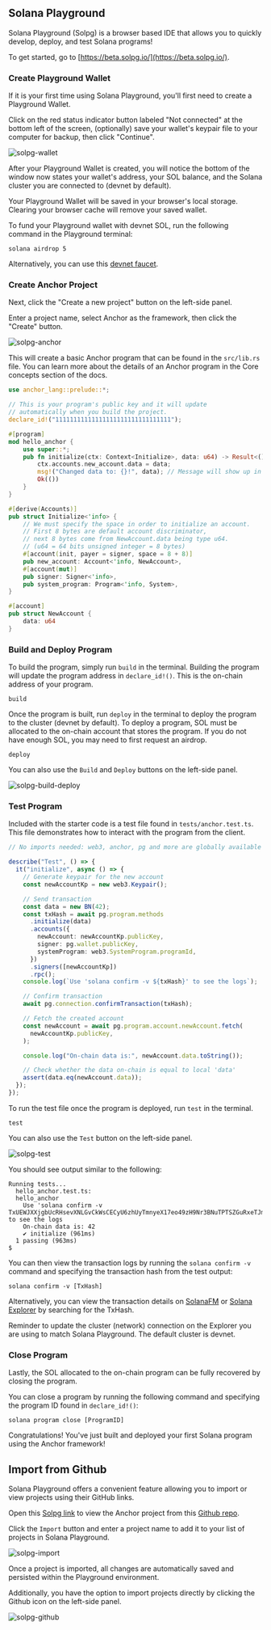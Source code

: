 
## Solana Playground

Solana Playground (Solpg) is a browser based IDE that allows you to quickly
develop, deploy, and test Solana programs!

To get started, go to [https://beta.solpg.io/](https://beta.solpg.io/).

<Steps>

### Create Playground Wallet

If it is your first time using Solana Playground, you'll first need to create a
Playground Wallet.

Click on the red status indicator button labeled "Not connected" at the bottom
left of the screen, (optionally) save your wallet's keypair file to your
computer for backup, then click "Continue".

![solpg-wallet](/assets/docs/core/quickstart/solpg-wallet.png)

After your Playground Wallet is created, you will notice the bottom of the
window now states your wallet's address, your SOL balance, and the Solana
cluster you are connected to (devnet by default).

<Callout>
  Your Playground Wallet will be saved in your browser's local storage. Clearing
  your browser cache will remove your saved wallet.
</Callout>

To fund your Playground wallet with devnet SOL, run the following command in the
Playground terminal:

```shell filename="Terminal" copy
solana airdrop 5
```

Alternatively, you can use this [devnet faucet](https://faucet.solana.com/).

### Create Anchor Project

Next, click the "Create a new project" button on the left-side panel.

Enter a project name, select Anchor as the framework, then click the "Create"
button.

![solpg-anchor](/assets/docs/core/quickstart/solpg-anchor.png)

This will create a basic Anchor program that can be found in the `src/lib.rs`
file. You can learn more about the details of an Anchor program in the Core
concepts section of the docs.

```rust filename="lib.rs"
use anchor_lang::prelude::*;

// This is your program's public key and it will update
// automatically when you build the project.
declare_id!("11111111111111111111111111111111");

#[program]
mod hello_anchor {
    use super::*;
    pub fn initialize(ctx: Context<Initialize>, data: u64) -> Result<()> {
        ctx.accounts.new_account.data = data;
        msg!("Changed data to: {}!", data); // Message will show up in the tx logs
        Ok(())
    }
}

#[derive(Accounts)]
pub struct Initialize<'info> {
    // We must specify the space in order to initialize an account.
    // First 8 bytes are default account discriminator,
    // next 8 bytes come from NewAccount.data being type u64.
    // (u64 = 64 bits unsigned integer = 8 bytes)
    #[account(init, payer = signer, space = 8 + 8)]
    pub new_account: Account<'info, NewAccount>,
    #[account(mut)]
    pub signer: Signer<'info>,
    pub system_program: Program<'info, System>,
}

#[account]
pub struct NewAccount {
    data: u64
}
```

### Build and Deploy Program

To build the program, simply run `build` in the terminal. Building the program
will update the program address in `declare_id!()`. This is the on-chain address
of your program.

```shell filename="Terminal" copy
build
```

Once the program is built, run `deploy` in the terminal to deploy the program to
the cluster (devnet by default). To deploy a program, SOL must be allocated to
the on-chain account that stores the program. If you do not have enough SOL, you
may need to first request an airdrop.

```shell filename="Terminal" copy
deploy
```

You can also use the `Build` and `Deploy` buttons on the left-side panel.

![solpg-build-deploy](/assets/docs/core/quickstart/solpg-build-deploy.png)

### Test Program

Included with the starter code is a test file found in `tests/anchor.test.ts`.
This file demonstrates how to interact with the program from the client.

```ts filename="anchor.test.ts"
// No imports needed: web3, anchor, pg and more are globally available

describe("Test", () => {
  it("initialize", async () => {
    // Generate keypair for the new account
    const newAccountKp = new web3.Keypair();

    // Send transaction
    const data = new BN(42);
    const txHash = await pg.program.methods
      .initialize(data)
      .accounts({
        newAccount: newAccountKp.publicKey,
        signer: pg.wallet.publicKey,
        systemProgram: web3.SystemProgram.programId,
      })
      .signers([newAccountKp])
      .rpc();
    console.log(`Use 'solana confirm -v ${txHash}' to see the logs`);

    // Confirm transaction
    await pg.connection.confirmTransaction(txHash);

    // Fetch the created account
    const newAccount = await pg.program.account.newAccount.fetch(
      newAccountKp.publicKey,
    );

    console.log("On-chain data is:", newAccount.data.toString());

    // Check whether the data on-chain is equal to local 'data'
    assert(data.eq(newAccount.data));
  });
});
```

To run the test file once the program is deployed, run `test` in the terminal.

```shell filename="Terminal" copy
test
```

You can also use the `Test` button on the left-side panel.

![solpg-test](/assets/docs/core/quickstart/solpg-test.png)

You should see output similar to the following:

```shell filename="Terminal"
Running tests...
  hello_anchor.test.ts:
  hello_anchor
    Use 'solana confirm -v TxUEWJXXjgbUcRHsevXNLGvCkWsCECyU6zhUyTmnyeX17eo49zH9Nr3BNuTPTSZGuRxeTJmm8qKGygm3qpP8Edu' to see the logs
    On-chain data is: 42
    ✔ initialize (961ms)
  1 passing (963ms)
$
```

You can then view the transaction logs by running the `solana confirm -v`
command and specifying the transaction hash from the test output:

```shell filename="Terminal" copy
solana confirm -v [TxHash]
```

Alternatively, you can view the transaction details on
[SolanaFM](https://solana.fm/) or
[Solana Explorer](https://explorer.solana.com/?cluster=devnet) by searching for
the TxHash.

<Callout>
  Reminder to update the cluster (network) connection on the Explorer you are
  using to match Solana Playground. The default cluster is devnet.
</Callout>

### Close Program

Lastly, the SOL allocated to the on-chain program can be fully recovered by
closing the program.

You can close a program by running the following command and specifying the
program ID found in `declare_id!()`:

```shell filename="Terminal" copy
solana program close [ProgramID]
```

Congratulations! You've just built and deployed your first Solana program using
the Anchor framework!

</Steps>

## Import from Github

Solana Playground offers a convenient feature allowing you to import or view
projects using their GitHub links.

Open this
[Solpg link](https://beta.solpg.io/https://github.com/solana-developers/anchor-examples/tree/main/quickstart)
to view the Anchor project from this
[Github repo](https://github.com/solana-developers/anchor-examples/tree/main/quickstart).

Click the `Import` button and enter a project name to add it to your list of
projects in Solana Playground.

![solpg-import](/assets/docs/core/quickstart/solpg-import.png)

Once a project is imported, all changes are automatically saved and persisted
within the Playground environment.

Additionally, you have the option to import projects directly by clicking the
Github icon on the left-side panel.

![solpg-github](/assets/docs/core/quickstart/solpg-github.png)
